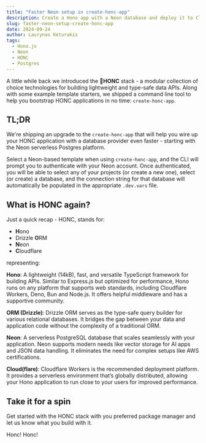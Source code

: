 ```yaml
---
title: "Faster Neon setup in create-honc-app"
description: Create a Hono app with a Neon database and deploy it to Cloudflare Workers in no time
slug: faster-neon-setup-create-honc-app
date: 2024-09-24
author: Laurynas Keturakis
tags:
  - Hono.js
  - Neon
  - HONC
  - Postgres
---
```



A little while back we introduced the 🪿**HONC** stack - a modular collection of choice technologies for building lightweight and type-safe data APIs. Along with some example template starters, we shipped a command line tool to help you bootstrap HONC applications in no time: `create-honc-app`.

## TL;DR

We're shipping an upgrade to the `create-honc-app` that will help you wire up your HONC application with a database provider even faster - starting with the Neon serverless Postgres platform.

Select a Neon-based template when using `create-honc-app`, and the CLI will prompt you to authenticate with your Neon account. Once authenticated, you will be able to select any of your projects (or create a new one), select (or create) a database, and the connection string for that database will automatically be populated in the appropriate `.dev.vars` file.

<PackageManagers type="create" pkg="honc-app@latest" />

## What is HONC again?

Just a quick recap - HONC, stands for:

- **H**ono
- Drizzle **O**RM
- **N**eon
- **C**loudflare

representing:

**Hono**: A lightweight (14kB), fast, and versatile TypeScript framework for building APIs. Similar to Express.js but optimized for performance, Hono runs on any platform that supports web standards, including Cloudflare Workers, Deno, Bun and Node.js. It offers helpful middleware and has a supportive community.

**ORM (Drizzle)**: Drizzle ORM serves as the type-safe query builder for various relational databases. It bridges the gap between your data and application code without the complexity of a traditional ORM.

**Neon**: A serverless PostgreSQL database that scales seamlessly with your application. Neon supports modern needs like vector storage for AI apps and JSON data handling. It eliminates the need for complex setups like AWS certifications.

**Cloud(flare)**: Cloudflare Workers is the recommended deployment platform. It provides a serverless environment that’s globally distributed, allowing your Hono application to run close to your users for improved performance.

## Take it for a spin

Get started with the HONC stack with you preferred package manager and let us know what you build with it.

<PackageManagers type="create" pkg="honc-app@latest" />

Honc! Honc!
